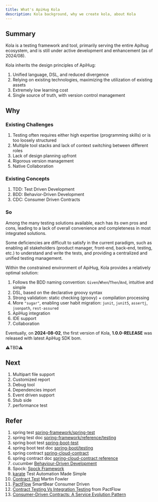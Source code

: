 ```yaml
---
title: What's ApiHug Kola
description: Kola background, why we create kola, about Kola
---
```


## Summary

Kola is a testing framework and tool, primarily serving the entire Apihug ecosystem, and is still under active development and enhancement (as of 2024/08).

Kola inherits the design principles of ApiHug:

1. Unified language, DSL, and reduced divergence
2. Relying on existing technologies, maximizing the utilization of existing assets
3. Extremely low learning cost
4. Single source of truth, with version control management

## Why

### Existing Challenges

1. Testing often requires either high expertise (programming skills) or is too loosely structured
2. Multiple tool stacks and lack of context switching between different roles
3. Lack of design planning upfront
4. Rigorous version management
5. Native Collaboration


###  Existing Concepts

1. TDD: Test Driven Development
2. BDD: Behavior-Driven Development
3. CDC: Consumer Driven Contracts

### So

Among the many testing solutions available, each has its own pros and cons, leading to a lack of overall convenience and completeness in most integrated solutions.

Some deficiencies are difficult to satisfy in the current paradigm, such as enabling all stakeholders (product manager, front-end, back-end, testing, etc.) to understand and write the tests, and providing a centralized and unified testing management.

Within the constrained environment of ApiHug, Kola provides a relatively optimal solution:

1. Follows the BDD naming convention: `Given`/`When`/`Then`/`And`, intuitive and simple
2. DSL, based on the declarative groovy syntax
3. Strong validation: static checking (groovy) + compilation processing
4. More `"sugar"`, enabling user habit migration: `junit`, `junit5`, `assertj`, `jsonpath`, `rest-assured`
5. ApiHug integration
6. IDE support
7. Collaboration

Eventually, on **2024-08-02**, the first version of Kola, **1.0.0-RELEASE** was released with latest ApiHug SDK bom.

⚠️TBD⚠️

## Next

1. Multipart file support
2. Customized report
3. Debug tool
4. Dependencies import
5. Event driven support
6. Stub side
7. performance test


## Refer

1. spring test [spring-framework/spring-test](https://github.com/spring-projects/spring-framework/tree/main/spring-test)
2. spring test doc [spring-framework/reference/testing](https://docs.spring.io/spring-framework/reference/testing.html)
3. spring boot test [spring-boot-test](https://github.com/spring-projects/spring-boot/tree/main/spring-boot-project/spring-boot-test)
4. spring boot test doc [spring-boot/testing](https://docs.spring.io/spring-boot/reference/testing/index.html)
5. spring contract [spring-cloud-contract](https://github.com/spring-cloud/spring-cloud-contract)
6. spring contract doc [spring-cloud-contract reference](https://docs.spring.io/spring-cloud-contract/reference/)
7. cucumber [Behaviour-Driven Development](https://cucumber.io/docs/bdd/)
8. Spock: [Spock Framework](https://spockframework.org/)
9. [karate](https://karatelabs.github.io/karate/) Test Automation Made Simple
10. [Contract Test](https://martinfowler.com/bliki/ContractTest.html) Martin Fowler
11. [PactFlow](https://pactflow.io/) SmartBear Consumer Driven
12. [Contract Testing Vs Integration Testing](https://pactflow.io/blog/contract-testing-vs-integration-testing/) from PactFlow
13. [Consumer-Driven Contracts: A Service Evolution Pattern](https://martinfowler.com/articles/consumerDrivenContracts.html)
